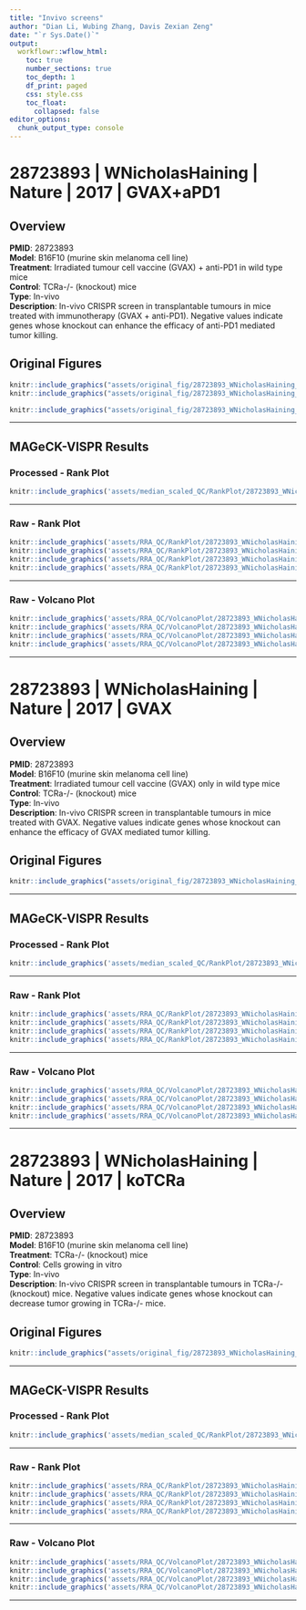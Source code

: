 ```yaml
---
title: "Invivo screens"
author: "Dian Li, Wubing Zhang, Davis Zexian Zeng"
date: "`r Sys.Date()`"
output: 
  workflowr::wflow_html:
    toc: true
    number_sections: true
    toc_depth: 1
    df_print: paged
    css: style.css
    toc_float:
      collapsed: false
editor_options:
  chunk_output_type: console
---
```


# **28723893 | WNicholasHaining | Nature | 2017 | GVAX+aPD1**
## **Overview**
**PMID**: 28723893<br />
**Model**: B16F10 (murine skin melanoma cell line)<br />
**Treatment**: Irradiated tumour cell vaccine (GVAX) + anti-PD1 in wild type mice<br />
**Control**: TCRa-/- (knockout) mice<br />
**Type**: In-vivo<br />
**Description**: In-vivo CRISPR screen in transplantable tumours in mice treated with immunotherapy (GVAX + anti-PD1). Negative values indicate genes whose knockout can enhance the efficacy of anti-PD1 mediated tumor killing.<br />

## **Original Figures**
```r
knitr::include_graphics("assets/original_fig/28723893_WNicholasHaining_Nature_2017_B16F10_GVAX+aPD1_Invivo_SKCM_0.png", error = FALSE)
knitr::include_graphics("assets/original_fig/28723893_WNicholasHaining_Nature_2017_B16F10_GVAX+aPD1_Invivo_SKCM_2.png", error = FALSE)
```
```r
knitr::include_graphics("assets/original_fig/28723893_WNicholasHaining_Nature_2017_B16F10_GVAX+aPD1_Invivo_SKCM_1.png", error = FALSE)
```

-----

## **MAGeCK-VISPR Results** {.tabset}
### Processed - Rank Plot
```r
knitr::include_graphics('assets/median_scaled_QC/RankPlot/28723893_WNicholasHaining_Nature_2017_B16F10_GVAX+aPD1_Invivo_SKCM.png', error = FALSE)
```

-----

### Raw - Rank Plot
```r
knitr::include_graphics('assets/RRA_QC/RankPlot/28723893_WNicholasHaining_Nature_2017_B16F10_GVAX+aPD1_r1_Invivo_SKCM.png', error = FALSE)
knitr::include_graphics('assets/RRA_QC/RankPlot/28723893_WNicholasHaining_Nature_2017_B16F10_GVAX+aPD1_r2_Invivo_SKCM.png', error = FALSE)
knitr::include_graphics('assets/RRA_QC/RankPlot/28723893_WNicholasHaining_Nature_2017_B16F10_GVAX+aPD1_r3_Invivo_SKCM.png', error = FALSE)
knitr::include_graphics('assets/RRA_QC/RankPlot/28723893_WNicholasHaining_Nature_2017_B16F10_GVAX+aPD1_r4_Invivo_SKCM.png', error = FALSE)
```

-----

### Raw - Volcano Plot
```r
knitr::include_graphics('assets/RRA_QC/VolcanoPlot/28723893_WNicholasHaining_Nature_2017_B16F10_GVAX+aPD1_r1_Invivo_SKCM.png', error = FALSE)
knitr::include_graphics('assets/RRA_QC/VolcanoPlot/28723893_WNicholasHaining_Nature_2017_B16F10_GVAX+aPD1_r2_Invivo_SKCM.png', error = FALSE)
knitr::include_graphics('assets/RRA_QC/VolcanoPlot/28723893_WNicholasHaining_Nature_2017_B16F10_GVAX+aPD1_r3_Invivo_SKCM.png', error = FALSE)
knitr::include_graphics('assets/RRA_QC/VolcanoPlot/28723893_WNicholasHaining_Nature_2017_B16F10_GVAX+aPD1_r4_Invivo_SKCM.png', error = FALSE)
```

-----

# **28723893 | WNicholasHaining | Nature | 2017 | GVAX**
## **Overview**
**PMID**: 28723893<br />
**Model**: B16F10 (murine skin melanoma cell line)<br />
**Treatment**: Irradiated tumour cell vaccine (GVAX) only in wild type mice<br />
**Control**: TCRa-/- (knockout) mice<br />
**Type**: In-vivo<br />
**Description**: In-vivo CRISPR screen in transplantable tumours in mice treated with GVAX. Negative values indicate genes whose knockout can enhance the efficacy of GVAX mediated tumor killing.<br />

## **Original Figures**
```r
knitr::include_graphics("assets/original_fig/28723893_WNicholasHaining_Nature_2017_B16F10_GVAX_Invivo_SKCM.png", error = FALSE)
```

-----

## **MAGeCK-VISPR Results** {.tabset}
### Processed - Rank Plot
```r
knitr::include_graphics('assets/median_scaled_QC/RankPlot/28723893_WNicholasHaining_Nature_2017_B16F10_GVAX_Invivo_SKCM.png', error = FALSE)
```

-----

### Raw - Rank Plot
```r
knitr::include_graphics('assets/RRA_QC/RankPlot/28723893_WNicholasHaining_Nature_2017_B16F10_GVAX_r1_Invivo_SKCM.png', error = FALSE)
knitr::include_graphics('assets/RRA_QC/RankPlot/28723893_WNicholasHaining_Nature_2017_B16F10_GVAX_r2_Invivo_SKCM.png', error = FALSE)
knitr::include_graphics('assets/RRA_QC/RankPlot/28723893_WNicholasHaining_Nature_2017_B16F10_GVAX_r3_Invivo_SKCM.png', error = FALSE)
knitr::include_graphics('assets/RRA_QC/RankPlot/28723893_WNicholasHaining_Nature_2017_B16F10_GVAX_r4_Invivo_SKCM.png', error = FALSE)
```

-----

### Raw - Volcano Plot
```r
knitr::include_graphics('assets/RRA_QC/VolcanoPlot/28723893_WNicholasHaining_Nature_2017_B16F10_GVAX_r1_Invivo_SKCM.png', error = FALSE)
knitr::include_graphics('assets/RRA_QC/VolcanoPlot/28723893_WNicholasHaining_Nature_2017_B16F10_GVAX_r2_Invivo_SKCM.png', error = FALSE)
knitr::include_graphics('assets/RRA_QC/VolcanoPlot/28723893_WNicholasHaining_Nature_2017_B16F10_GVAX_r3_Invivo_SKCM.png', error = FALSE)
knitr::include_graphics('assets/RRA_QC/VolcanoPlot/28723893_WNicholasHaining_Nature_2017_B16F10_GVAX_r4_Invivo_SKCM.png', error = FALSE)
```

-----

# **28723893 | WNicholasHaining | Nature | 2017 | koTCRa**
## **Overview**
**PMID**: 28723893<br />
**Model**: B16F10 (murine skin melanoma cell line)<br />
**Treatment**: TCRa-/- (knockout) mice<br />
**Control**: Cells growing in vitro<br />
**Type**: In-vivo<br />
**Description**: In-vivo CRISPR screen in transplantable tumours in TCRa-/- (knockout) mice. Negative values indicate genes whose knockout can decrease tumor growing in TCRa-/- mice.<br />

## **Original Figures**
```r
knitr::include_graphics("assets/original_fig/28723893_WNicholasHaining_Nature_2017_B16F10_koTCRa_Invivo_SKCM.png", error = FALSE)
```

-----

## **MAGeCK-VISPR Results** {.tabset}
### Processed - Rank Plot
```r
knitr::include_graphics('assets/median_scaled_QC/RankPlot/28723893_WNicholasHaining_Nature_2017_B16F10_koTCRa_Invivo_SKCM.png', error = FALSE)
```

-----

### Raw - Rank Plot
```r
knitr::include_graphics('assets/RRA_QC/RankPlot/28723893_WNicholasHaining_Nature_2017_B16F10_koTCRa_r1_Invivo_SKCM.png', error = FALSE)
knitr::include_graphics('assets/RRA_QC/RankPlot/28723893_WNicholasHaining_Nature_2017_B16F10_koTCRa_r2_Invivo_SKCM.png', error = FALSE)
knitr::include_graphics('assets/RRA_QC/RankPlot/28723893_WNicholasHaining_Nature_2017_B16F10_koTCRa_r3_Invivo_SKCM.png', error = FALSE)
knitr::include_graphics('assets/RRA_QC/RankPlot/28723893_WNicholasHaining_Nature_2017_B16F10_koTCRa_r4_Invivo_SKCM.png', error = FALSE)
```

-----

### Raw - Volcano Plot
```r
knitr::include_graphics('assets/RRA_QC/VolcanoPlot/28723893_WNicholasHaining_Nature_2017_B16F10_koTCRa_r1_Invivo_SKCM.png', error = FALSE)
knitr::include_graphics('assets/RRA_QC/VolcanoPlot/28723893_WNicholasHaining_Nature_2017_B16F10_koTCRa_r2_Invivo_SKCM.png', error = FALSE)
knitr::include_graphics('assets/RRA_QC/VolcanoPlot/28723893_WNicholasHaining_Nature_2017_B16F10_koTCRa_r3_Invivo_SKCM.png', error = FALSE)
knitr::include_graphics('assets/RRA_QC/VolcanoPlot/28723893_WNicholasHaining_Nature_2017_B16F10_koTCRa_r4_Invivo_SKCM.png', error = FALSE)
```

-----
